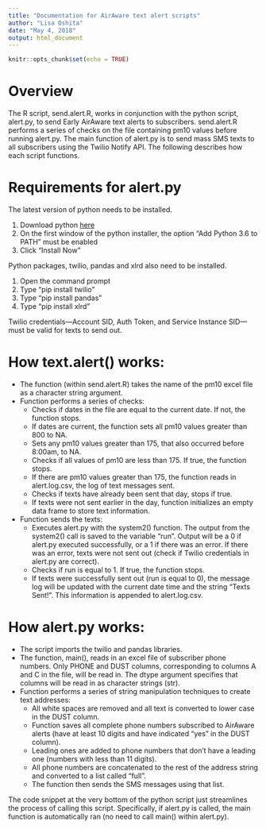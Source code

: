 ```yaml
---
title: "Documentation for AirAware text alert scripts"
author: "Lisa Oshita"
date: "May 4, 2018"
output: html_document
---
```


```r
knitr::opts_chunk$set(echo = TRUE)
```

# Overview

The R script, send.alert.R, works in conjunction with the python script, alert.py, to send Early AirAware text alerts to subscribers. send.alert.R performs a series of checks on the file containing pm10 values before running alert.py. The main function of alert.py is to send mass SMS texts to all subscribers using the Twilio Notify API. The following describes how each script functions. 


# Requirements for alert.py

The latest version of python needs to be installed.

1. Download python [here](https://www.python.org/downloads/)
2. On the first window of the python installer, the option "Add Python 3.6 to PATH" must be enabled
3. Click "Install Now"

Python packages, twilio, pandas and xlrd also need to be installed.

1. Open the command prompt
2. Type "pip install twilio"
3. Type "pip install pandas"
4. Type "pip install xlrd"

Twilio credentials---Account SID, Auth Token, and Service Instance SID---must be valid for texts to send out. 


# How text.alert() works:

* The function (within send.alert.R) takes the name of the pm10 excel file as a character string argument.
* Function performs a series of checks:
    + Checks if dates in the file are equal to the current date. If not, the function stops.
    + If dates are current, the function sets all pm10 values greater than 800 to NA.
    + Sets any pm10 values greater than 175, that also occurred before 8:00am, to NA.
    + Checks if all values of pm10 are less than 175. If true, the function stops. 
    + If there are pm10 values greater than 175, the function reads in alert.log.csv, the log of text messages sent.
    + Checks if texts have already been sent that day, stops if true. 
    + If texts were not sent earlier in the day, function initializes an empty data frame to store text information.
* Function sends the texts: 
    + Executes alert.py with the system2() function. The output from the system2() call is saved to the variable "run". Output will be a 0 if alert.py executed successfully, or a 1 if there was an error. If there was an error, texts were not sent out (check if Twilio credentials in alert.py are correct).
    + Checks if run is equal to 1. If true, the function stops. 
    + If texts were successfully sent out (run is equal to 0), the message log will be updated with the current date time and the string "Texts Sent!". This information is appended to alert.log.csv. 


# How alert.py works: 

* The script imports the twilio and pandas libraries.
* The function, main(), reads in an excel file of subscriber phone numbers. Only PHONE and DUST columns, corresponding to columns A and C in the file, will be read in. The dtype argument specifies that columns will be read in as character strings (str). 
* Function performs a series of string manipulation techniques to create text addresses:
    + All white spaces are removed and all text is converted to lower case in the DUST column.
    + Function saves all complete phone numbers subscribed to AirAware alerts (have at least 10 digits and have indicated "yes" in the DUST column). 
    + Leading ones are added to phone numbers that don't have a leading one (numbers with less than 11 digits).
    + All phone numbers are concatenated to the rest of the address string and converted to a list called "full".
    + The function then sends the SMS messages using that list. 

The code snippet at the very bottom of the python script just streamlines the process of calling this script. Specifically, if alert.py is called, the main function is automatically ran (no need to call main() within alert.py).


